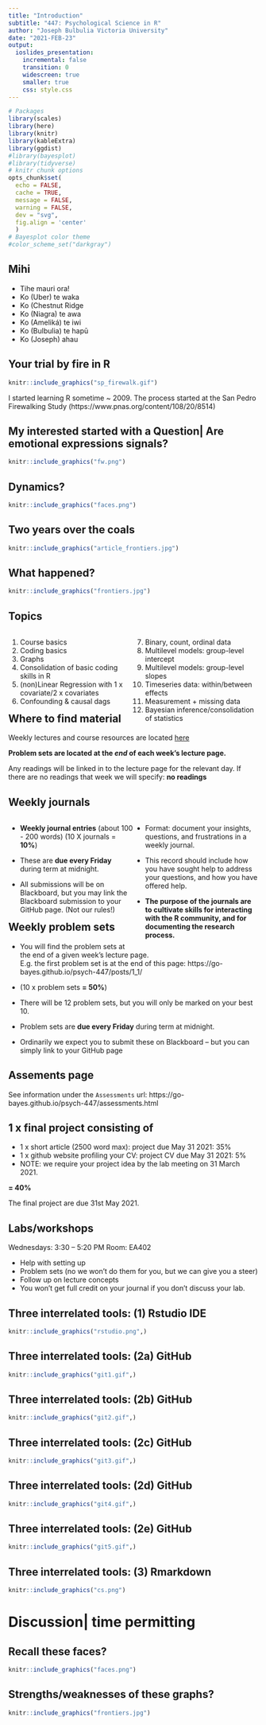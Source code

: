 ```yaml
---
title: "Introduction"
subtitle: "447: Psychological Science in R"
author: "Joseph Bulbulia Victoria University"
date: "2021-FEB-23"
output: 
  ioslides_presentation:
    incremental: false
    transition: 0
    widescreen: true
    smaller: true
    css: style.css
---
```


```r
# Packages
library(scales)
library(here)
library(knitr)
library(kableExtra)
library(ggdist)
#library(bayesplot)
#library(tidyverse)
# knitr chunk options
opts_chunk$set(
  echo = FALSE, 
  cache = TRUE,
  message = FALSE,
  warning = FALSE,
  dev = "svg",
  fig.align = 'center'
  )
# Bayesplot color theme
#color_scheme_set("darkgray")
```

## Mihi

- Tihe mauri ora! 	  
- Ko (Uber) te waka	
- Ko (Chestnut Ridge
- Ko (Niagra) te awa 	 	
- Ko (Ameliká) te iwi 		
- Ko (Bulbulia) te hapū 	
- Ko (Joseph) ahau


## Your trial by fire in R

```r
knitr::include_graphics("sp_firewalk.gif")
```

<div class="notes">
I started learning R sometime ~ 2009. 
The process started at the San Pedro Firewalking Study (https://www.pnas.org/content/108/20/8514)
</div>

## My interested started with a Question| Are emotional expressions signals?

```r
knitr::include_graphics("fw.png")
```


## Dynamics? {.flexbox .vcenter}

```r
knitr::include_graphics("faces.png")
```


## Two years over the coals {.flexbox .vcenter}



```r
knitr::include_graphics("article_frontiers.jpg")
```


## What happened? 

```r
knitr::include_graphics("frontiers.jpg")
```


## Topics

<div style="float: left; width: 50%;">
1. Course basics
2. Coding basics
3. Graphs
4. Consolidation of basic coding skills in R
5. (non)Linear Regression with 1 x covariate/2 x covariates
6. Confounding & causal dags 
</div>

<div style="float: right; width: 50%;">
7.  Binary, count, ordinal data
8.  Multilevel models: group-level intercept
9.  Multilevel models: group-level slopes
10. Timeseries data: within/between effects
11. Measurement + missing data
12. Bayesian inference/consolidation of statistics
</div>


## Where to find material

Weekly lectures and course resources are located [here](https://go-bayes.github.io/psych-447/)

**Problem sets are located at the *end* of each week's lecture page.**

Any readings will be linked in to the lecture page for the relevant day. If there are no readings that week we will specify: **no readings**


## Weekly journals

<div style="float: left; width: 50%;">
-  **Weekly journal entries** (about 100 - 200 words) 
(10 X journals = **10%**)

- These are **due every Friday** during term at midnight. 

- All submissions will be on Blackboard, but you may link the Blackboard submission to your GitHub page. (Not our rules!)
</div>

<div style="float: right; width: 50%;">


- Format: document your insights, questions, and frustrations in a weekly journal.  

- This record should include how you have sought help to address your questions, and how you have offered help. 

- **The purpose of the journals are to cultivate skills for interacting with the R community, and for documenting the research process.**
</div>

## Weekly problem sets

- You will find the problem sets at the end of a given week's lecture page.  
E.g. the first problem set is at the end of this page:
https://go-bayes.github.io/psych-447/posts/1_1/

- (10 x problem sets **= 50%**)

- There will be 12 problem sets, but you will only be marked on your best 10. 

- Problem sets are **due every Friday** during term at midnight. 

- Ordinarily we expect you to submit these on Blackboard -- but you can simply link to your GitHub page



## Assements page

See information under the `Assessments` url:
https://go-bayes.github.io/psych-447/assessments.html


## 1 x final project consisting of

  - 1 x short article (2500 word max): project due May 31 2021: 35%
  - 1 x github website profiling your CV: project CV due May 31 2021: 5%
  - NOTE: we require your project idea by the lab meeting on 31 March 2021.
  
  **= 40%**

The final project are due 31st May 2021. 


## Labs/workshops

Wednesdays: 3:30 -- 5:20 PM
Room: EA402

- Help with setting up 
- Problem sets (no we won't do them for you, but we can give you a steer)
- Follow up on lecture concepts
- You won't get full credit on your journal if you don't discuss your lab.



## Three interrelated tools: (1) Rstudio IDE {.flexbox .vcenter}


```r
knitr::include_graphics("rstudio.png",)
```



## Three interrelated tools: (2a) GitHub {.flexbox .vcenter}

```r
knitr::include_graphics("git1.gif",)
```


## Three interrelated tools: (2b) GitHub {.flexbox .vcenter}

```r
knitr::include_graphics("git2.gif",)
```

## Three interrelated tools: (2c) GitHub {.flexbox .vcenter}

```r
knitr::include_graphics("git3.gif",)
```

## Three interrelated tools: (2d) GitHub {.flexbox .vcenter}

```r
knitr::include_graphics("git4.gif",)
```



## Three interrelated tools: (2e) GitHub {.flexbox .vcenter}

```r
knitr::include_graphics("git5.gif",)
```



## Three interrelated tools: (3) Rmarkdown {.flexbox .vcenter}

```r
knitr::include_graphics("cs.png")
```
# Discussion| time permitting

## Recall these faces? {.flexbox .vcenter}

```r
knitr::include_graphics("faces.png")
```



## Strengths/weaknesses of these graphs?{.flexbox .vcenter}

```r
knitr::include_graphics("frontiers.jpg")
```




